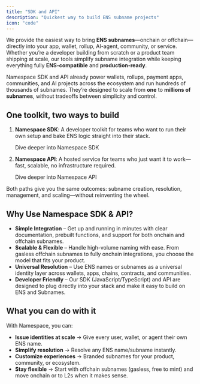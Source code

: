 ```yaml
---
title: "SDK and API"
description: "Quickest way to build ENS subname projects"
icon: "code"
---
```


We provide the easiest way to bring **ENS subnames**—onchain or offchain—directly into your app, wallet, rollup, AI-agent, community, or service. Whether you’re a developer building from scratch or a product team shipping at scale, our tools simplify subname integration while keeping everything fully **ENS-compatible** and **production-ready**.

Namespace SDK and API already power wallets, rollups, payment apps, communities, and AI projects across the ecosystem and run hundreds of thousands of subnames. They’re designed to scale from **one** to **millions of subnames**, without tradeoffs between simplicity and control.

## **One toolkit, two ways to build**

1. **Namespace SDK**: A developer toolkit for teams who want to run their own setup and bake ENS logic straight into their stack. 

   <Card title="SDK reference" icon="display-code" horizontal href="developer-guide/sdks/introduction.mdx">
     Dive deeper into Namespace SDK
   </Card>
2. **Namespace API**: A hosted service for teams who just want it to work—fast, scalable, no infrastructure required.

   <Card title="API reference" icon="code-simple" horizontal href="api-reference/introduction.mdx">
     Dive deeper into Namespace API
   </Card>

Both paths give you the same outcomes: subname creation, resolution, management, and scaling—without reinventing the wheel.

## **Why Use Namespace SDK & API?**

- **Simple Integration** – Get up and running in minutes with clear documentation, prebuilt functions, and support for both onchain and offchain subnames.
- **Scalable & Flexible** – Handle high-volume naming with ease. From gasless offchain subnames to fully onchain integrations, you choose the model that fits your product.
- **Universal Resolution** – Use ENS names or subnames as a universal identity layer across wallets, apps, chains, contracts, and communities.
- **Developer Friendly** – Our SDK (JavaScript/TypeScript) and API are designed to plug directly into your stack and make it easy to build on ENS and Subnames.

## **What you can do with it**

With Namespace, you can:

- **Issue identities at scale** → Give every user, wallet, or agent their own ENS name.
- **Simplify resolution** → Resolve any ENS name/subname instantly.
- **Customize experiences** → Branded subnames for your product, community, or ecosystem.
- **Stay flexible** → Start with offchain subnames (gasless, free to mint) and move onchain or to L2s when it makes sense.